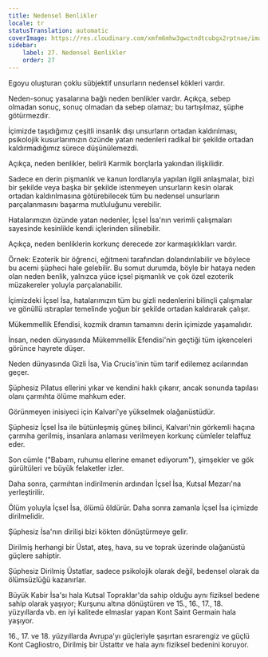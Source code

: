 ```yaml
---
title: Nedensel Benlikler
locale: tr
statusTranslation: automatic
coverImage: https://res.cloudinary.com/xmfm6mhw3gwctndtcubgx2rptnae/image/upload/v1741354419/small_cover_la_gran_rebelion_28716e29d2.webp
sidebar:
    label: 27. Nedensel Benlikler
    order: 27
---
```

Egoyu oluşturan çoklu sübjektif unsurların nedensel kökleri vardır.

Neden-sonuç yasalarına bağlı neden benlikler vardır. Açıkça, sebep olmadan sonuç, sonuç olmadan da sebep olamaz; bu tartışılmaz, şüphe götürmezdir.

İçimizde taşıdığımız çeşitli insanlık dışı unsurların ortadan kaldırılması, psikolojik kusurlarımızın özünde yatan nedenleri radikal bir şekilde ortadan kaldırmadığımız sürece düşünülemezdi.

Açıkça, neden benlikler, belirli Karmik borçlarla yakından ilişkilidir.

Sadece en derin pişmanlık ve kanun lordlarıyla yapılan ilgili anlaşmalar, bizi bir şekilde veya başka bir şekilde istenmeyen unsurların kesin olarak ortadan kaldırılmasına götürebilecek tüm bu nedensel unsurların parçalanmasını başarma mutluluğunu verebilir.

Hatalarımızın özünde yatan nedenler, İçsel İsa'nın verimli çalışmaları sayesinde kesinlikle kendi içlerinden silinebilir.

Açıkça, neden benliklerin korkunç derecede zor karmaşıklıkları vardır.

Örnek: Ezoterik bir öğrenci, eğitmeni tarafından dolandırılabilir ve böylece bu acemi şüpheci hale gelebilir. Bu somut durumda, böyle bir hataya neden olan neden benlik, yalnızca yüce içsel pişmanlık ve çok özel ezoterik müzakereler yoluyla parçalanabilir.

İçimizdeki İçsel İsa, hatalarımızın tüm bu gizli nedenlerini bilinçli çalışmalar ve gönüllü ıstıraplar temelinde yoğun bir şekilde ortadan kaldırarak çalışır.

Mükemmellik Efendisi, kozmik dramın tamamını derin içimizde yaşamalıdır.

İnsan, neden dünyasında Mükemmellik Efendisi'nin geçtiği tüm işkenceleri görünce hayrete düşer.

Neden dünyasında Gizli İsa, Via Crucis'inin tüm tarif edilemez acılarından geçer.

Şüphesiz Pilatus ellerini yıkar ve kendini haklı çıkarır, ancak sonunda tapılası olanı çarmıhta ölüme mahkum eder.

Görünmeyen inisiyeci için Kalvari'ye yükselmek olağanüstüdür.

Şüphesiz İçsel İsa ile bütünleşmiş güneş bilinci, Kalvari'nin görkemli haçına çarmıha gerilmiş, insanlara anlaması verilmeyen korkunç cümleler telaffuz eder.

Son cümle ("Babam, ruhumu ellerine emanet ediyorum"), şimşekler ve gök gürültüleri ve büyük felaketler izler.

Daha sonra, çarmıhtan indirilmenin ardından İçsel İsa, Kutsal Mezarı'na yerleştirilir.

Ölüm yoluyla İçsel İsa, ölümü öldürür. Daha sonra zamanla İçsel İsa içimizde dirilmelidir.

Şüphesiz İsa'nın dirilişi bizi kökten dönüştürmeye gelir.

Dirilmiş herhangi bir Üstat, ateş, hava, su ve toprak üzerinde olağanüstü güçlere sahiptir.

Şüphesiz Dirilmiş Üstatlar, sadece psikolojik olarak değil, bedensel olarak da ölümsüzlüğü kazanırlar.

Büyük Kabir İsa'sı hala Kutsal Topraklar'da sahip olduğu aynı fiziksel bedene sahip olarak yaşıyor; Kurşunu altına dönüştüren ve 15., 16., 17., 18. yüzyıllarda vb. en iyi kalitede elmaslar yapan Kont Saint Germain hala yaşıyor.

16., 17. ve 18. yüzyıllarda Avrupa'yı güçleriyle şaşırtan esrarengiz ve güçlü Kont Cagliostro, Dirilmiş bir Üstattır ve hala aynı fiziksel bedenini koruyor.

